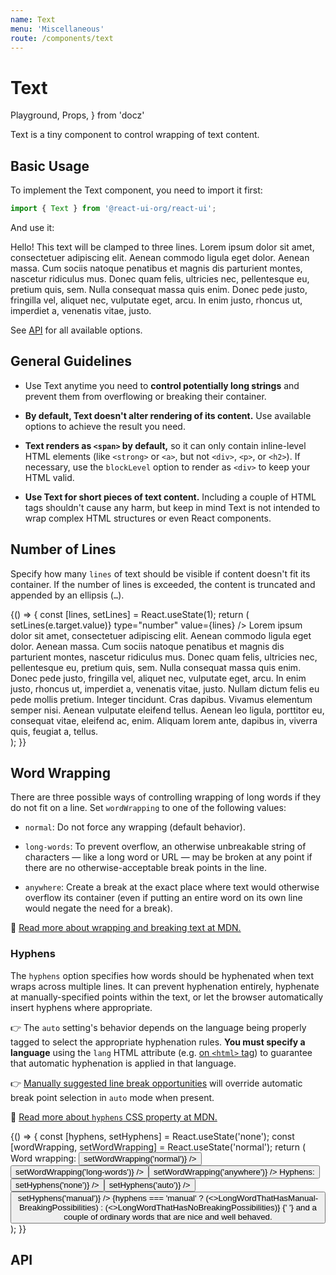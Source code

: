 ```yaml
---
name: Text
menu: 'Miscellaneous'
route: /components/text
---
```


# Text

  Playground,
  Props,
} from 'docz'

Text is a tiny component to control wrapping of text content.

## Basic Usage

To implement the Text component, you need to import it first:

```js
import { Text } from '@react-ui-org/react-ui';
```

And use it:

<Playground>
  <Placeholder>
    <Text lines={3}>
      Hello! This text will be clamped to three lines.
      Lorem ipsum dolor sit amet, consectetuer adipiscing elit. Aenean commodo
      ligula eget dolor. Aenean massa. Cum sociis natoque penatibus et magnis
      dis parturient montes, nascetur ridiculus mus. Donec quam felis,
      ultricies nec, pellentesque eu, pretium quis, sem. Nulla consequat massa
      quis enim. Donec pede justo, fringilla vel, aliquet nec, vulputate eget,
      arcu. In enim justo, rhoncus ut, imperdiet a, venenatis vitae, justo.
    </Text>
  </Placeholder>
</Playground>

See [API](#api) for all available options.

## General Guidelines

- Use Text anytime you need to **control potentially long strings** and
  prevent them from overflowing or breaking their container.

- **By default, Text doesn't alter rendering of its content.** Use available
  options to achieve the result you need.

- **Text renders as `<span>` by default,** so it can only contain
  inline-level HTML elements (like `<strong>` or `<a>`, but not `<div>`, `<p>`,
  or `<h2>`). If necessary, use the `blockLevel` option to render as `<div>` to
  keep your HTML valid.

- **Use Text for short pieces of text content.** Including a couple of HTML tags
  shouldn't cause any harm, but keep in mind Text is not intended to wrap
  complex HTML structures or even React components.

## Number of Lines

Specify how many `lines` of text should be visible if content doesn't fit its
container. If the number of lines is exceeded, the content is truncated and
appended by an ellipsis (`…`).

<Playground>
  {() => {
    const [lines, setLines] = React.useState(1);
    return (
      <div>
        <Toolbar align="baseline">
          <ToolbarItem>
            <TextField
              label="Number of lines"
              min={1}
              max={100}
              onChange={(e) => setLines(e.target.value)}
              type="number"
              value={lines}
            />
          </ToolbarItem>
        </Toolbar>
        <Placeholder>
          <Text lines={lines}>
            Lorem ipsum dolor sit amet, consectetuer adipiscing elit. Aenean
            commodo ligula eget dolor. Aenean massa. Cum sociis natoque
            penatibus et magnis dis parturient montes, nascetur ridiculus mus.
            Donec quam felis, ultricies nec, pellentesque eu, pretium quis, sem.
            Nulla consequat massa quis enim. Donec pede justo, fringilla vel,
            aliquet nec, vulputate eget, arcu. In enim justo, rhoncus ut,
            imperdiet a, venenatis vitae, justo. Nullam dictum felis eu pede
            mollis pretium. Integer tincidunt. Cras dapibus. Vivamus elementum
            semper nisi. Aenean vulputate eleifend tellus. Aenean leo ligula,
            porttitor eu, consequat vitae, eleifend ac, enim. Aliquam lorem
            ante, dapibus in, viverra quis, feugiat a, tellus.
          </Text>
        </Placeholder>
      </div>
    );
  }}
</Playground>

## Word Wrapping

There are three possible ways of controlling wrapping of long words if they do
not fit on a line. Set `wordWrapping` to one of the following values:

- `normal`: Do not force any wrapping (default behavior).

- `long-words`: To prevent overflow, an otherwise unbreakable string of
  characters — like a long word or URL — may be broken at any point if there are
  no otherwise-acceptable break points in the line.

- `anywhere`: Create a break at the exact place where text would otherwise
  overflow its container (even if putting an entire word on its own line would
  negate the need for a break).

📖 [Read more about wrapping and breaking text at MDN.](https://developer.mozilla.org/en-US/docs/Web/CSS/CSS_Text/Wrapping_Text)

### Hyphens

The `hyphens` option specifies how words should be hyphenated when text wraps
across multiple lines. It can prevent hyphenation entirely, hyphenate at
manually-specified points within the text, or let the browser automatically
insert hyphens where appropriate.

👉 The `auto` setting's behavior depends on the language being properly tagged
to select the appropriate hyphenation rules. **You must specify a language**
using the `lang` HTML attribute (e.g.
[on `<html>` tag](/getting-started/usage#full-example)) to guarantee that
automatic hyphenation is applied in that language.

👉 [Manually suggested line break opportunities](https://developer.mozilla.org/en-US/docs/Web/CSS/hyphens#suggesting_line_break_opportunities)
will override automatic break point selection in `auto` mode when present.

📖 [Read more about `hyphens` CSS property at MDN.](https://developer.mozilla.org/en-US/docs/Web/CSS/hyphens)

<Playground>
  {() => {
    const [hyphens, setHyphens] = React.useState('none');
    const [wordWrapping, setWordWrapping] = React.useState('normal');
    return (
      <div>
        <Toolbar>
          <ToolbarGroup align="baseline">
            <ToolbarItem>
              <span id="word-wrapping-options-label">Word wrapping:</span>
            </ToolbarItem>
            <ToolbarItem>
              <ButtonGroup aria-labelledby="#word-wrapping-options-label">
                <Button
                  color={wordWrapping === 'normal' ? 'dark' : 'primary'}
                  label="normal"
                  onClick={() => setWordWrapping('normal')}
                />
                <Button
                  color={wordWrapping === 'long-words' ? 'dark' : 'primary'}
                  label="long-words"
                  onClick={() => setWordWrapping('long-words')}
                />
                <Button
                  color={wordWrapping === 'anywhere' ? 'dark' : 'primary'}
                  label="anywhere"
                  onClick={() => setWordWrapping('anywhere')}
                />
              </ButtonGroup>
            </ToolbarItem>
          </ToolbarGroup>
          <ToolbarGroup align="baseline">
            <ToolbarItem>
              <span id="hyphens-options-label">Hyphens:</span>
            </ToolbarItem>
            <ToolbarItem>
              <ButtonGroup aria-labelledby="#hyphens-options-label">
                <Button
                  color={hyphens === 'none' ? 'dark' : 'primary'}
                  label="none"
                  onClick={() => setHyphens('none')}
                />
                <Button
                  color={hyphens === 'auto' ? 'dark' : 'primary'}
                  label="auto"
                  onClick={() => setHyphens('auto')}
                />
                <Button
                  color={hyphens === 'manual' ? 'dark' : 'primary'}
                  label="manual"
                  onClick={() => setHyphens('manual')}
                />
              </ButtonGroup>
            </ToolbarItem>
          </ToolbarGroup>
        </Toolbar>
        <Placeholder width="11em" bordered>
          <Text hyphens={hyphens} wordWrapping={wordWrapping}>
            {hyphens === 'manual'
              ? (<>LongWord&shy;ThatHasManual&shy;Breaking&shy;Possibilities</>)
              : (<>LongWordThatHasNoBreakingPossibilities</>)}
            {' '}
            and a couple of ordinary words that are nice and well behaved.
          </Text>
        </Placeholder>
      </div>
    );
  }}
</Playground>

## API

<Props table of={Text} />

